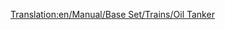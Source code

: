 [[Translation:en/Manual/Base Set/Trains/Oil Tanker]]
{{es/Manual/Base Set/Trains/Vagones|Imagen=[[File:en/Manual/Base Set/Trains/Oiltanker car.png]]
|Nombre=Cisterna de Petróleo
|PrecioNormal=3.124 € (1,562 £)
|PesoNormal=24 / 54 t
|CapacidadNormal=30.000 litros de petróleo
|PrecioMono="
|PesoMono=24 / 59 t
|CapacidadMono=35.000 litros de petróleo
|PrecioMag="
|PesoMag=24 / 61 t
|CapacidadMag=37.000 litros de petróleo
|Descripción=
}}